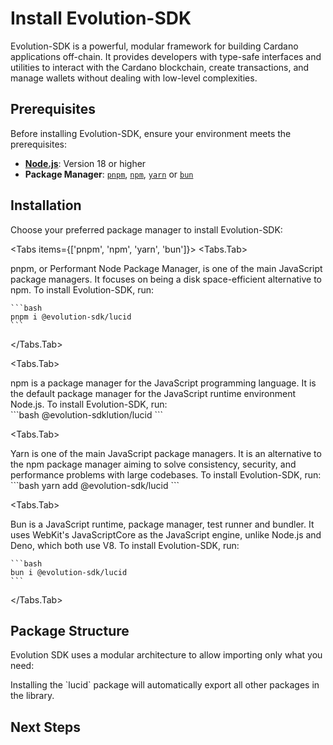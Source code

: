 
# Install Evolution-SDK

Evolution-SDK is a powerful, modular framework for building Cardano applications off-chain. It provides developers with type-safe interfaces and utilities to interact with the Cardano blockchain, create transactions, and manage wallets without dealing with low-level complexities.

## Prerequisites

Before installing Evolution-SDK, ensure your environment meets the prerequisites:

- [**Node.js**](https://nodejs.org/): Version 18 or higher
- **Package Manager**: [`pnpm`](https://pnpm.io/), [`npm`](https://www.npmjs.com/), [`yarn`](https://classic.yarnpkg.com/) or [`bun`](https://bun.sh/)

## Installation

Choose your preferred package manager to install Evolution-SDK:

<Tabs items={['pnpm', 'npm', 'yarn', 'bun']}>
  <Tabs.Tab>
    <div className="text-sm">
      pnpm, or Performant Node Package Manager, is one of the main JavaScript package managers. It focuses on being a disk space-efficient alternative to npm. To install Evolution-SDK, run:
    </div>
  
    ```bash
    pnpm i @evolution-sdk/lucid
    ```
  </Tabs.Tab>

<Tabs.Tab>
  <div className="text-sm">
    npm is a package manager for the JavaScript programming language. It is the
    default package manager for the JavaScript runtime environment Node.js. To
    install Evolution-SDK, run:
  </div>
  ```bash @evolution-sdklution/lucid ```
</Tabs.Tab>

<Tabs.Tab>
  <div className="text-sm">
    Yarn is one of the main JavaScript package managers. It is an alternative to
    the npm package manager aiming to solve consistency, security, and
    performance problems with large codebases. To install Evolution-SDK, run:
  </div>
  ```bash yarn add @evolution-sdk/lucid ```
</Tabs.Tab>

  <Tabs.Tab>
    <div className="text-sm">
      Bun is a JavaScript runtime, package manager, test runner and bundler. It uses WebKit's JavaScriptCore as the JavaScript engine, unlike Node.js and Deno, which both use V8. To install Evolution-SDK, run:
    </div>
  
    ```bash
    bun i @evolution-sdk/lucid
    ```
  </Tabs.Tab>
</Tabs>

## Package Structure

Evolution SDK uses a modular architecture to allow importing only what you need:

<FileTree>
  <FileTree.Folder name="evolution-sdk" defaultOpen>
    <FileTree.Folder name="packages" defaultOpen>
      <FileTree.File name="evolution-sdk/lucid ⇀ Main package for Evolution SDK" />
      <FileTree.File name="evolution-sdk/bip39 ⇀ Package for BIP-39 mnemonic code" />
      <FileTree.File name="evolution-sdk/core-types ⇀ Core types used across Evolution SDK packages" />
      <FileTree.File name="evolution-sdk/core-utils ⇀ Core utilities used across Evolution SDK packages" />
      <FileTree.File name="evolution-sdk/crc8 ⇀ Package for CRC8 calculation" />
      <FileTree.File name="evolution-sdk/plutus ⇀ Package for Plutus integration" />
      <FileTree.File name="evolution-sdk/provider ⇀ Package for providing data " />
      <FileTree.File name="evolution-sdk/sign_data ⇀ Package for signing data" />
      <FileTree.File name="evolution-sdk/utils ⇀ Utility functions for Evolution SDK" />
      <FileTree.File name="evolution-sdk/wallet ⇀ Wallet package for Evolution SDK" />
    </FileTree.Folder>
  </FileTree.Folder>
</FileTree>

<Callout type="info">
  Installing the `lucid` package will automatically export all other packages in
  the library.
</Callout>

## Next Steps

<Cards>
  <Cards.Card icon="📕" title="Documentation" href="/documentation/about" />
  <Cards.Card
    icon="🔍"
    title="Under the hood"
    href="/documentation/under-the-hood"
  />
</Cards>
